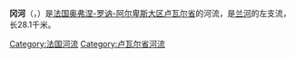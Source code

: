{{noteTA
|G1=法国地名
|G2=单位
}}
{{Infobox river
| name              = 冈河<br>Gand
| image             = Saint-Cyr-de-Favières (Loire, Fr) le Gand à l'Hôpital-sur-Rhins.JPG
| image_size        = 
| image_caption     = 流经[[圣西尔德法维耶尔|圣西尔德法维耶尔]]的冈河
| source1_location  = [[阿韦龙省|阿韦龙省]]
| source1_coordinates = {{coord|45|50|55|N|4|20|01|E}}
| mouth_location    = [[兰河_(罗讷河支流)|兰河]]
| mouth_coordinates = {{coord|45|58|26|N|4|08|02|E}}
| progression       = 
| subdivision_type1 = 国家
| subdivision_name1 = {{FR}}
| length            = {{convert|28.1|km|mi|abbr=on}}
| source1_elevation = 
| discharge1_avg    = {{convert|0.888|m3/s|cuft/s|abbr=on}}
| basin_size        = {{convert|107|km2|mi2|abbr=on}}
}}
'''冈河'''（{{lang-fr|Gand}}，{{IPA-fr|ɡɑ̃}}）是[[法国|法国]][[奥弗涅-罗讷-阿尔卑斯大区|奥弗涅-罗讷-阿尔卑斯大区]][[卢瓦尔省|卢瓦尔省]]的河流，是[[兰河_(罗讷河支流)|兰河]]的左支流，长28.1千米。

[[Category:法国河流|Category:法国河流]]
[[Category:卢瓦尔省河流|Category:卢瓦尔省河流]]